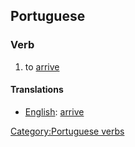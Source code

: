 ==Portuguese==
===Verb===
#  to [[arrive]]

====Translations====
*[[English]]: [[arrive]]

[[Category:Portuguese verbs]]